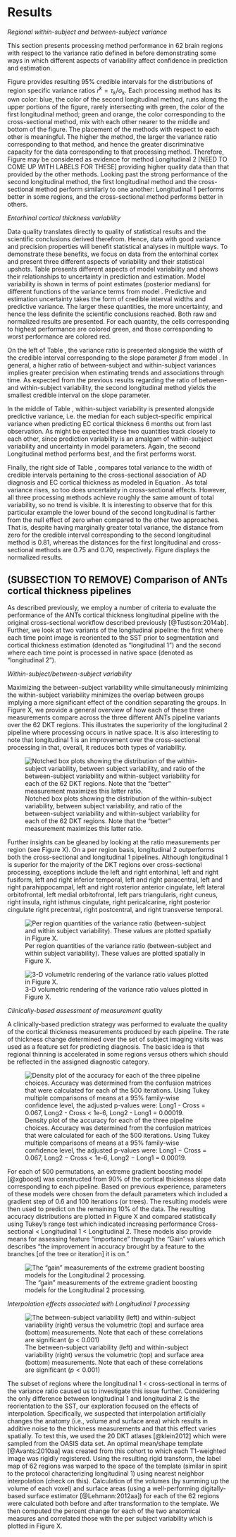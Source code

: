 



# Results


_Regional within-subject and between-subject variance_

This section presents processing method performance in 62 brain regions with respect to the variance ratio defined in \eqref{eq::var_rat} before demonstrating some ways in which different aspects of variability affect confidence in prediction and estimation.

Figure \eqref{fig2} provides resulting 95\% credible intervals for the distributions of region specific variance ratios $r^k = \tau_k / \sigma_k$.  Each processing method has its own color: blue, the color of the second longitudinal method, runs along the upper portions of the figure, rarely intersecting with green, the color of the first longitudinal method; green and orange, the color corresponding to the cross-sectional method, mix with each other nearer to the middle and bottom of the figure.  The placement of the methods with respect to each other is meaningful.  The higher the method, the larger the variance ratio corresponding to that method, and hence the greater discriminative capacity for the data corresponding to that processing method.  Therefore, Figure \eqref{fig2} may be considered as evidence for method Longitudinal 2 [NEED TO COME UP WITH LABELS FOR THESE] providing higher quality data than that provided by the other methods.  Looking past the strong performance of the second longitudinal method, the first longitudinal method and the cross-sectional method perform similarly to one another: Longitudinal 1 performs better in some regions, and the cross-sectional method performs better in others.

\begin{figure}[ht!]
\includegraphics[width=\textwidth]{../Figures/ratio.png}
\caption{95\% credible intervals of the region specific variance ratios $r^k=\tau_k/\sigma_k$ are presented for each processing method.  The second longitudinal method dominates the others: its point estimates--posterior median--are greater than those of the other processing methods; and its credible intervals only overlap with those of the first longitudinal method once and never overlap with those of the cross-sectional method. These results suggest that data obtained using the Longitudinal 2 method have greater discriminative capacity than data obtained using the other methods.}\label{fig2}
\end{figure}


_Entorhinal cortical thickness variability_

Data quality translates directly to quality of statistical results and the scientific conclusions derived therefrom. Hence, data with good variance and precision properties will benefit statistical analyses in multiple ways. To demonstrate these benefits, we focus on data from the entorhinal cortex and present three different aspects of variability and their statistical upshots. Table \eqref{res_tab} presents different aspects of model variability and shows their relationships to uncertainty in prediction and estimation.  Model variability is shown in terms of point estimates (posterior medians) for different functions of the variance terms from model \eqref{eq::lme1}.  Predictive and estimation uncertainty takes the form of credible interval widths and predictive variance.  The larger these quantities, the more uncertainty, and hence the less definite the scientific conclusions reached.  Both raw and normalized results are presented.  For each quantity, the cells corresponding to highest performance are colored green, and those corresponding to worst performance are colored red.

\begin{table}[h!]
\begin{center}
\caption{Processing methods and EC statistical results}\label{res_tab}
\begin{tabular}{lcc|cc|cc}
\hline
Method & $\frac{\tau}{\sigma}$ & CI width\footnotemark[1] & $\sigma^2$ & Variance\footnotemark[2] & $\sigma^2 + \tau^2$ & CI width\footnotemark[3] \\
\hline
\bf{Cross-sectional} &&&&&& \\
\quad \emph{unnormalized} & 3.82 & 0.0026  & 0.07 & 0.07 & 1.02 & \cellcolor{red} 0.46  \\
\quad \emph{normalized}   & 0.73 & 0.76  & 0.58 & 0.48 & 0.99 & \cellcolor{red} 1 \\
\bf{Longitudinal 1} &&&&&& \\
\quad \emph{unnormalized}  & \cellcolor{red} 2.83 & \cellcolor{red} 0.0034 & \cellcolor{red} 0.11 &\cellcolor{red} 0.15 & \cellcolor{green} 1.02 & \cellcolor{green} 0.41 \\
\quad \emph{normalized}   & \cellcolor{red} 0.54 & \cellcolor{red} 1 &\cellcolor{red} 1 &\cellcolor{red} 1 & \cellcolor{green} 0.99 & \cellcolor{green} 0.90 \\  
\bf{Longitudinal 2} &&&&&& \\
 \quad \emph{unnormalized}  & \cellcolor{green} 5.23 & \cellcolor{green} 0.0019 & \cellcolor{green} 0.04 & \cellcolor{green} 0.04 & \cellcolor{red} 1.03 & 0.42 \\
 \quad \emph{normalized}   & \cellcolor{green} 1 & \cellcolor{green} 0.57 & \cellcolor{green} 0.32 & \cellcolor{green} 0.29 & \cellcolor{red} 1 & 0.91 \\
\hline
\end{tabular}
\end{center}
\end{table}

On the left of Table \eqref{res_tab}, the variance ratio is presented alongside the width of the credible interval corresponding to the slope parameter $\beta$ from model \eqref{eq::lme1}. In general, a higher ratio of between-subject and within-subject variances implies greater precision when estimating trends and associations through time.  As expected from the previous results regarding the ratio of between- and within-subject variability, the second longitudinal method yields the smallest credible interval on the slope parameter.

In the middle of Table \eqref{res_tab}, within-subject variability is presented alongside predictive variance, i.e. the median for each subject-specific empirical variance when predicting EC cortical thickness 6 months out from last observation. As might be expected these two quantities track closely to each other, since prediction variability is an amalgam of within-subject variability and uncertainty in model parameters.  Again, the second Longitudinal method performs best, and the first performs worst.

Finally, the right side of Table \eqref{res_tab}, compares total variance to the width of credible intervals pertaining to the cross-sectional association of AD diagnosis and EC cortical thickness as modeled in Equation \eqref{eq::slr}. As total variance rises, so too does uncertainty in cross-sectional effects.  However, all three processing methods achieve roughly the same amount of total variability, so no trend is visible.  It is interesting to observe that for this particular example the lower bound of the second longitudinal is farther from the null effect of zero when compared to the other two approaches. That is, despite having marginally greater total variance, the distance from zero for the credible interval corresponding to the second longitudinal method is 0.81, whereas the distances for the first longitudinal and cross-sectional methods are 0.75 and 0.70, respectively.  Figure \eqref{fig1} displays the normalized results.

\begin{figure}[ht!]
\includegraphics[width=\textwidth]{../Figures/results_plot.pdf}
\caption{Aspects of model variance (see Section \ref{sec:meth}) are compared with credible interval sizes and variance in predictions. Values are normalized by the largest quantity, and processing methods are distinguished by color and ordering. On the left, the variance ratio $r = \tau / \sigma$ is compared to the width of credible interval for the slope term of model \eqref{eq::lme1}. In the middle, within-subject variance $\sigma^2$ is compared to predictive variance.  On the right, total variance $\sigma^2 + \tau^2$ is compared to width of credible interval for the cross-sectional association of AD status with EC cortical thickness.}\label{fig1}
\end{figure}



## (SUBSECTION TO REMOVE)  Comparison of ANTs cortical thickness pipelines

As described previously, we employ a number of criteria to evaluate the performance
of the ANTs cortical thickness longitudinal pipeline  with the original cross-sectional
workflow described previously [@Tustison:2014ab].  Further, we look at two variants
of the longitudinal pipeline:  the first where each time point image is reoriented to the
SST prior to segmentation and cortical thickness estimation (denoted as "longitudinal 1")
and the second where each time point is processed in native space (denoted as
 "longitudinal 2").  

 _Within-subject/between-subject variability_

Maximizing the between-subject variability while simultaneously minimizing the
within-subject variability minimizes the overlap between groups implying a more
significant effect of the condition separating the groups.  In Figure X, we provide
a general overview of how each of these three measurements compare across
the three different ANTs pipeline variants over the 62 DKT regions.  This illustrates
the superiority of the longitudinal 2 pipeline where processing occurs in native
space.  It is also interesting to note that longitudinal 1 is an improvement over
the cross-sectional processing in that, overall, it reduces both types of variability.

![Notched box plots showing the distribution of the within-subject variability,
between subject variability, and ratio of the between-subject variability and
within-subject variability for each of the 62 DKT regions.  Note that the
"better" measurement maximizes this latter ratio.](../Figures/allData.png)

Further insights can be gleaned by looking at the ratio measurements per region
(see Figure X).  On a per region basis, longitudinal 2 outperforms both the cross-sectional
and longitudinal 1 pipelines.  Although longitudinal 1 is superior for the majority
of the DKT regions over cross-sectional processing, exceptions include the
left and right entorhinal,
left and right fusiform,
left and right inferior temporal,
left and right paracentral,
left and right parahippocampal,
left and right rosterior anterior cingulate,
left lateral orbitofrontal,
left medial orbitofrontal,
left pars triangularis,
right cuneus,
right insula,
right isthmus cingulate,
right pericalcarine,
right posterior cingulate
right precentral,
right postcentral, and
right transverse temporal.

![Per region quantities of the variance ratio (between-subject and within subject
 variability).  These values are plotted spatially in Figure X.](../Figures/ratio.png)

![3-D volumetric rendering of the variance ratio values plotted in
Figure X.](../Figures/medianRatios3D.png)

_Clinically-based assessment of measurement quality_   

A clinically-based prediction strategy was performed to evaluate the quality
of the cortical thickness measurements produced by each pipeline.  The rate of
thickness change determined over the set of subject imaging visits was used
as a feature set for predicting diagnosis.  The basic idea is that regional
thinning is accelerated in some regions versus others which should be reflected
in the assigned diagnostic category.

![Density plot of the accuracy for each of the three pipeline choices.  Accuracy was
 determined from the confusion matrices that were calculated for each of the
 500 iterations.  Using Tukey multiple comparisons of means at a 95% family-wise
 confidence level, the adjusted p-values were: Long1 $-$ Cross = 0.067,
 Long2 $-$ Cross < 1e-6, Long2 $-$ Long1 = 0.00019.](../Figures/accuracy0.9.png)

For each of 500 permutations, an extreme gradient boosting model [@xgboost]
was constructed from 90\% of the cortical thickness slope data corresponding to each
pipeline.  Based on previous experience, parameters of these models were chosen
from the default parameters which included a gradient step of 0.6 and 100 iterations
(or trees).
The resulting models were then used to predict on the remaining 10\%
of the data.  The resulting accuracy distributions are plotted in Figure X and
compared statistically using Tukey's range test which indicated increasing
performance Cross-sectional < Longitudinal 1 < Longitudinal 2.  These models
also provide means for assessing feature "importance" through the "Gain" values
which describes "the improvement in accuracy brought by a feature to the branches
[of the tree or iteration] it is on."

 ![The "gain" measurements of the extreme gradient boosting models for the
 Longitudinal 2 processing.](../Figures/importanceCombinedLong20.9.png)

_Interpolation effects associated with Longitudinal 1 processing_

![The between-subject variability (left) and within-subject variability (right)
versus the volumetric (top) and surface area (bottom) measurements.
Note that each of these correlations are significant ($p < 0.001$)](../Figures/oasisCorrelationVolumeAndSurfaceArea.png)

The subset of regions where the longitudinal 1 $<$ cross-sectional in terms of
the variance ratio caused us to investigate this issue further.  Considering the
only difference between longitudinal 1 and longitudinal 2 is the reorientation
to the SST, our exploration focused on the effects of interpolation. Specifically,
we suspected that interpolation artificially changes the anatomy (i.e., volume
and surface area) which results in additive  noise to the thickness measurements
and that this effect varies spatially.  To test this, we used the 20 DKT atlases
[@klein2012] which were sampled from the OASIS data set.  An optimal mean/shape
template [@Avants:2010aa] was created from this cohort to which each T1-weighted
image was rigidly registered.  Using the resulting rigid transform, the label
map of 62 regions was warped to the space of the template (similar in spirit to
the protocol characterizing longitudinal 1) using nearest neighbor interpolation
(check on this).  Calculation of the volumes (by summing up the volume of each
voxel) and surface areas (using a well-performing digitally-based surface estimator
[@Lehmann:2012aa]) for each of the 62 regions were calculated both before and after
transformation to the template.  We then computed the percent change for each
of the two anatomical measures and correlated those with the per subject variability
which is plotted in Figure X.

\clearpage
